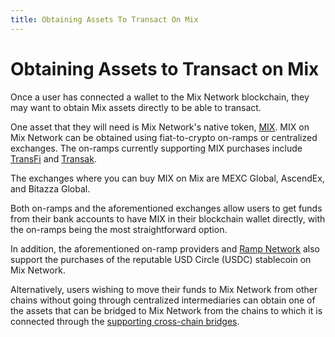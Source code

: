 ```yaml
---
title: Obtaining Assets To Transact On Mix
---
```

# Obtaining Assets to Transact on Mix

Once a user has connected a wallet to the Mix Network blockchain, they may want to obtain Mix assets directly to be able to transact.

One asset that they will need is Mix Network's native token, [MIX](../intro-to-fuse/fuse-token.mdx). MIX on Mix Network can be obtained using fiat-to-crypto on-ramps or centralized exchanges. The on-ramps currently supporting MIX purchases include [TransFi](https://buy.transfi.com) and [Transak](https://transak.com).&#x20;

The exchanges where you can buy MIX on Mix are MEXC Global, AscendEx, and Bitazza Global.&#x20;

Both on-ramps and the aforementioned exchanges allow users to get funds from their bank accounts to have MIX in their blockchain wallet directly, with the on-ramps being the most straightforward option.

In addition, the aforementioned on-ramp providers and [Ramp Network](https://ramp.network/) also support the purchases of the reputable USD Circle (USDC) stablecoin on Mix Network.&#x20;

Alternatively, users wishing to move their funds to Mix Network from other chains without going through centralized intermediaries can obtain one of the assets that can be bridged to Mix Network from the chains to which it is connected through the [supporting cross-chain bridges](asset-bridges-to-other-chains.mdx).


